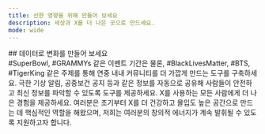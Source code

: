 ```yaml
---
title: 선한 영향을 위해 만들어 보세요
description: 세상과 X를 더 나은 곳으로 만드세요.
mode: wide
---
```


<div id="use-data-to-create-change">
  ## 데이터로 변화를 만들어 보세요
</div>

<CardGroup>
<Card title="커뮤니티 연결">
#SuperBowl, #GRAMMYs 같은 이벤트 기간은 물론, #BlackLivesMatter, #BTS, #TigerKing 같은 주제를 통해 연중 내내 커뮤니티를 더 가깝게 만드는 도구를 구축하세요.
</Card>

<Card title="정보 공유">
  극한 기상 알림, 공중보건 공지 등과 같은 정보를 자동으로 공유해
  사람들이 안전하고 최신 정보를 파악할 수 있도록 도구를 제공하세요.
</Card>

<Card title="X 개선">
X를 사용하는 모든 사람에게 더 나은 경험을 제공하세요. 여러분은 초기부터 X를 더 건강하고 몰입도 높은 공간으로 만드는 데 핵심적인 역할을 해왔으며, 저희는 여러분의 창의적 에너지가 계속 발휘될 수 있도록 지원하고자 합니다.
</Card>
</CardGroup>